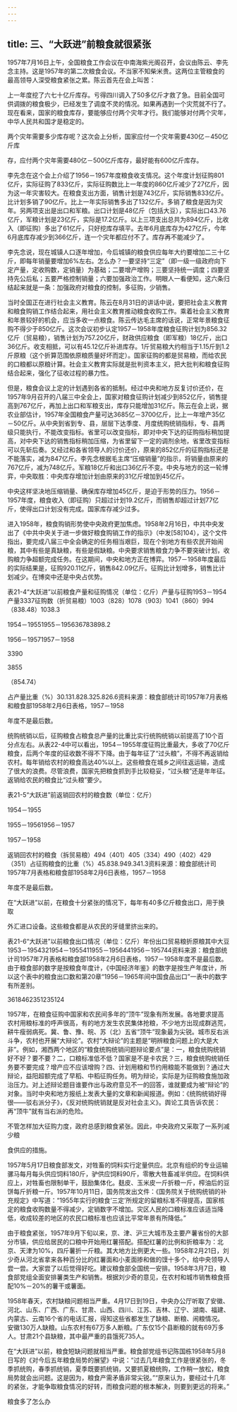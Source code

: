 ```yaml
---
---
---
```

title: 三、“大跃进”前粮食就很紧张
---



1957年7月16日上午，全国粮食工作会议在中南海紫光阁召开，会议由陈云、李先念主持。这是1957年的第二次粮食会议。不当家不知柴米贵。这两位主管粮食的最高领导人深受粮食紧张之累。陈云首先在会上叫苦：

上一年度挖了六七十亿斤库存。亏得四川调入了50多亿斤才救了急。目前全国可供调拨的粮食极少，已经发生了调度不灵的情况。如果再遇到一个灾荒就不行了。现在看来，国家的粮食库存，要能够应付两个灾年才行。我们能够对付两个灾年，中华人民共和国才是稳定的。

两个灾年需要多少库存呢？这次会上分析，国家应付一个灾年需要430亿－450亿斤库

存，应付两个灾年需要480亿－500亿斤库存，最好能有600亿斤库存。

李先念在这个会上介绍了1956－1957年度粮食收支情况。这个年度计划征购801亿斤，实际征购了833亿斤，实际征购数比上一年度的860亿斤减少了27亿斤，因为这一年灾害较大。在粮食支出方面，销售计划是743亿斤，实际销售833亿斤。比计划多销了90亿斤。比上一年实际销售多出了132亿斤。多销了粮食是因为灾年。另两项支出是出口和军粮。出口计划是48亿斤（包括大豆），实际出口43.76亿斤，军粮计划是23亿斤，实际是17.2亿斤。以上三项支出总共为894亿斤，比收入（即征购）多出了61亿斤，只好挖库存填平。去年6月底库存为427亿斤，今年6月底库存减少到366亿斤，连一个灾年都应付不了。库存再不能减少了。

李先念说，现在城镇人口逐年增加，今后城镇的粮食供应每年大约要增加二三十亿斤，即每年销量要增加6%左右。怎么办？一要坚持“三定”（即一级一级政府向下定产量，定收购数，定销量）为基础；二要增产增购；三要坚持统一调度；四要坚持先公后私；五要严格控制销量；六要加强政治工作。明眼人一看便知，这六条归结起来就是一条：加强政府对粮食的控制，多征购，少销售。

当时全国正在进行社会主义教育。陈云在8月31日的讲话中说，要把社会主义教育和粮食购销工作结合起来，用社会主义教育推动粮食收购工作。乘着社会主义教育和年景较好的机会，应当多收一点粮食。陈云传达毛主席的话说，正常年景粮食征购不得少于850亿斤。这次会议初步认定1957－1958年度粮食征购计划为856.32亿斤（贸易粮），销售计划为757.20亿斤，财政供应粮食（即军粮）18亿斤，出口36亿斤。收支相抵，可以有45.12亿斤补进库存。1斤贸易粮大约相当于1.15斤到1.2斤原粮（这个折算范围依原粮质量好坏而定）。国家征购的都是贸易粮，而给农民的口粮都以原粮计算。社会主义教育实际就是批判资本主义，把大批判和粮食征购结合起来，强化了征收过程的暴力性。

但是，粮食会议上定的计划遇到各省的抵制。经过中央和地方反复讨价还价，在1957年9月召开的八届三中全会上，国家对粮食征购计划减少到852亿斤，销售提高到767亿斤，再加上出口和军粮支出，库存只能增加31亿斤。陈云在会上说，据农业部估计，1957年全国粮食产量可达3685亿－3700亿斤，比上一年增产35亿－50亿斤。从中央到省到专、县，层层下达季度、月度统购统销指标，专、县两级只能执行，不能改变指标。省里可以改变指标，即对中央下达的征购指标稍加提高，对中央下达的销售指标稍加压缩，为省里留下一定的调剂余地，省里改变指标可以先斩后奏。又经过和各省领导人的讨价还价，原来的852亿斤的征购指标还是不能落实，减为847亿斤。李先念根据毛主席“压缩销量”的指示，将销量由原来的767亿斤，减为748亿斤。军粮18亿斤和出口36亿斤不变。中央与地方的这一轮博弈，中央取胜：中央库存增加计划由原来的31亿斤增加到45亿斤。

中央这样坚决地压缩销量、确保库存增加45亿斤，是迫于形势的压力。1956－1957年度，粮食收入（即征购）只超过计划19.2亿斤，而销售却超过计划77亿斤，使得出口计划没有完成。国家库存减少过多。

进入1958年，粮食购销形势使中央政府更加焦虑。1958年2月16日，中共中央发出了《中共中央关于进一步做好粮食购销工作的指示》（中发[58]104），这个文件指出，要完成八届三中全会确定的任务相当艰巨，现在个别地方有些农民开始闹粮，其中有些是真缺粮，有些是假缺粮。中央要求销售粮食力争不要突破计划，收购粮力争超额完成任务。在这期间，中央和地方正在博弈。1957－1958年度最后的实际结果是，征购920.11亿斤，销售842.09亿斤。征购比计划增多，销售比计划减少。在博奕中还是中央占优势。

表21-4“大跃进”以前粮食产量和征购情况（单位：亿斤）产量与征购1953－1954产量3337征购数（折贸易粮）1003（828）1078（903）1041（860）994（838.48）1038.3

1954－19551955－195636783898.2

1956－19571957－1958

3390

3855

（854.74）

占产量比重（%）30.131.828.325.826.6资料来源：粮食部统计司1957年7月表格和粮食部1958年2月6日表格，1957－1958

年度不是最后数。

统购统销以后，征购粮食占粮食总产量的比重比实行统购统销以前提高了10个百分点左右。从表22-4中可以看出，1954－1955年度征购比重最大，多收了70亿斤粮食，后两个年度的征收数不得不下降。由于每年征了“过头粮”，不得不再返销给农村。每年销给农村的粮食高达40%以上。这些粮食在城乡之间往返运输，造成了很大的浪费。尽管浪费，国家先把粮食抓到手比较稳妥，“过头粮”还是年年征。返销给农民的粮食比“过头粮”要少。

表21-5“大跃进”前返销回农村的粮食数（单位：亿斤）

1954－1955

1955－19561956－1957

1957－1958

返销回农村的粮食（拆贸易粮）494（401）405（334）490（402）429（351）占征购粮食的比重（%）45.838.949.341.3资料来源：粮食部统计司1957年7月表格和粮食部1958年2月6日表格，1957－1958

年度不是最后数。

在“大跃进”以前，在粮食十分紧张的情况下，每年有40多亿斤粮食出口，用于换取

外汇进口设备。这些粮食都是从农民的牙缝里挤出来的。

表21-6“大跃进”以前粮食出口情况（单位：亿斤）年份出口贸易粮折原粮其中大豆1953－1954321954－1955411955－1956441956－195744资料来源：粮食部统计司1957年7月表格和粮食部1958年2月6日表格，1957－1958年度不是最后数。由于粮食部的数字是按粮食年度计，《中国经济年鉴》的数字是按生产年度计，所以这个表中的粮食出口数和第20章“1956－1965年间中国食品出口”一表中的数字有所差别。

3618462351235124

1957年，在粮食征购中国家和农民间多年的“顶牛”现象有所发展。各地要求提高农村用粮标准的呼声很高，有的地方发生农民集体抢粮，不少地方出现成群逃荒，耕牛瘦弱病死。冀、鲁、豫、皖、苏（北）五省“顶牛”现象最为尖锐。城市反右派斗争，农村也开展“大辩论”。农村“大辩论”的主题是“明辨粮食问题上的大是大非”。例如，湘西两个地区的“粮食统购统销问题辩论要点”是：一，粮食统购统销好不好？要不要？二，口粮标准低不低？国家是不是卡农民？三，粮食统购统销任务要不要完成？增产应不应该增购？四、计划用粮和节约用粮能不能做到？通过大辩论，益阳超额完成了早稻、中稻征购任务。明为辩论，实际是为征购粮食施加政治压力。对上述辩论题目谁要作出与政府意见不一的回答，谁就要成为被“辩论”的对象。当时中央和地方报纸上发表大量的文章和新闻报道。例如：《统购统销好得很――驳右派分子》，《反对统购统销就是反对社会主义》。舆论工具告诉农民：再“顶牛”就有当右派的危险。

不管怎样加大征购力度，政府总感到粮食紧张。因此，中央政府又采取了一系列减少粮

食供应的措施。

1957年5月17日粮食部发文，对牲畜的饲料实行定量供应。北京有组织的专业运输骡马每月每头供应饲料180斤，驴供应饲料90斤，零散大牲畜减半供应。在饲料供应上，对牲畜也限制单干，鼓励集体化。麸皮、玉米皮一斤折粮一斤，榨油后的豆饼每斤折粮一斤。1957年10月11日，国务院发出文件：《国务院关于统购统销的补充规定》中写道：“1955年实行的粮食‘三定’所规定的留粮标准不得提高，国家核定的粮食收购数量不得减少，定销数字不增加。灾区人民的口粮标准应该适当降低，收成较差的地区的农民口粮标准也应该比平常年景有所降低。”

由于粮食紧张，1957年9月下旬以来，京、津、沪三大城市及主要产薯省份的大部分市镇，供应给居民的口粮中开始用红薯搭配。搭配红薯的比例和折粮率为：北京、天津为10%，四斤薯折一斤粮。其大地方比例更大一些。1958年2月21日，刘少奇从河北省拿来各种百分比的红薯面和小麦面掺和做的馍十多个，给中央领导人尝一尝。大家尝了以后觉得好吃。建议粮食部全国统一安排。1958年3月7日，粮食部党组全面安排薯类生产和销售。根据刘少奇的意见，在农村和城市销售粮食搭配10%－20%的薯干或薯面。

1958年春天，农村缺粮问题相当严重。4月17日到19日，中央办公厅听取了安徽、河北、山东、广西、广东、甘肃、山西、四川、江苏、吉林、辽宁、湖南、福建、内蒙古、云南16个省的电话汇报，得知这些省都发生了缺粮、断粮、闹粮情况。安徽130万人缺粮。山东农村有67万多人断粮。广东仅15个县断粮的就有69万多人。甘肃21个县缺粮，其中最严重的县饿死735人。

在“大跃进”以前，粮食短缺问题就相当严重。粮食部党组书记陈国栋1958年5月8日写的《对今后五年粮食局势的展望》中说：“过去几年粮食工作是很紧张的，冬季抓统购，春季抓统销，夏季既要抓统销，又要抓夏粮统购，工作稍一放松，粮食局势就会出问题。这是因为，粮食产需矛盾非常尖锐。”“原来认为，要经过十几年的紧张，才能争取粮食情况的好转，而粮食问题的根本解决，则要到更远的将来。”

粮食多了怎么办